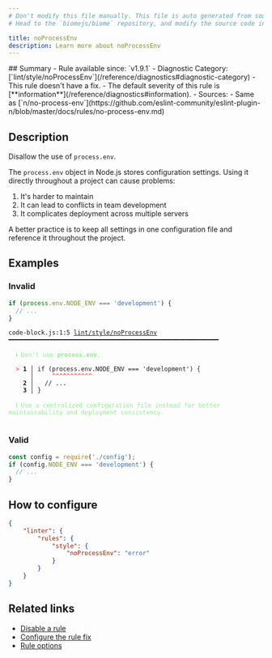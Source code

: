 ```yaml
---
# Don't modify this file manually. This file is auto generated from source, and you will lose your changes next time the website is built.
# Head to the `biomejs/biome` repository, and modify the source code in there.

title: noProcessEnv
description: Learn more about noProcessEnv
---
```


<Tabs>
<TabItem label="JavaScript (and super languages)" icon="seti:javascript">
## Summary
- Rule available since: `v1.9.1`
- Diagnostic Category: [`lint/style/noProcessEnv`](/reference/diagnostics#diagnostic-category)
- This rule doesn't have a fix.
- The default severity of this rule is [**information**](/reference/diagnostics#information).
- Sources: 
  - Same as [`n/no-process-env`](https://github.com/eslint-community/eslint-plugin-n/blob/master/docs/rules/no-process-env.md)

## Description
Disallow the use of `process.env`.

The `process.env` object in Node.js stores configuration settings. Using it directly throughout a project can cause problems:

1. It's harder to maintain
2. It can lead to conflicts in team development
3. It complicates deployment across multiple servers

A better practice is to keep all settings in one configuration file and reference it throughout the project.

## Examples

### Invalid

```js
if (process.env.NODE_ENV === 'development') {
  // ...
}
```

<pre class="language-text"><code class="language-text">code-block.js:1:5 <a href="https://biomejs.dev/linter/rules/no-process-env">lint/style/noProcessEnv</a> ━━━━━━━━━━━━━━━━━━━━━━━━━━━━━━━━━━━━━━━━━━━━━━━━━━━━━━━━━━<br /><br />  <strong><span style="color: lightgreen;">ℹ</span></strong> <span style="color: lightgreen;">Don't use </span><span style="color: lightgreen;"><strong>process.env</strong></span><span style="color: lightgreen;">.</span><br />  <br />  <strong><span style="color: Tomato;">&gt;</span></strong> <strong>1 │ </strong>if (process.env.NODE&#95;ENV === 'development') &#123;<br />   <strong>   │ </strong>    <strong><span style="color: Tomato;">^</span></strong><strong><span style="color: Tomato;">^</span></strong><strong><span style="color: Tomato;">^</span></strong><strong><span style="color: Tomato;">^</span></strong><strong><span style="color: Tomato;">^</span></strong><strong><span style="color: Tomato;">^</span></strong><strong><span style="color: Tomato;">^</span></strong><strong><span style="color: Tomato;">^</span></strong><strong><span style="color: Tomato;">^</span></strong><strong><span style="color: Tomato;">^</span></strong><strong><span style="color: Tomato;">^</span></strong><br />    <strong>2 │ </strong>  // ...<br />    <strong>3 │ </strong>&#125;<br />  <br />  <strong><span style="color: lightgreen;">ℹ</span></strong> <span style="color: lightgreen;">Use a centralized configuration file instead for better maintainability and deployment consistency.</span><br />  <br /></code></pre>

### Valid

```js
const config = require('./config');
if (config.NODE_ENV === 'development') {
  // ...
}
```

## How to configure
```json title="biome.json"
{
	"linter": {
		"rules": {
			"style": {
				"noProcessEnv": "error"
			}
		}
	}
}

```
## Related links

- [Disable a rule](/linter/#disable-a-rule)
- [Configure the rule fix](/linter#configure-the-rule-fix)
- [Rule options](/linter/#rule-options)

</TabItem>
</Tabs>

